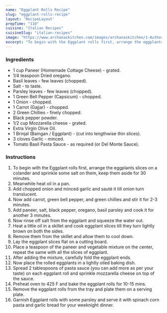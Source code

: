 ---
name: "Eggplant Rolls Recipe"
slug: "eggplant-rolls-recipe"
layout: 'RecipeLayout'
prepTime: "110"
cuisine: "Italian Recipes"
cuisineSlug: "italian-recipes"
image: "https://www.archanaskitchen.com/images/archanaskitchen/1-Author/Aarti_Sharma/Eggplant_Rolls.jpg"
excerpt: "To begin with the Eggplant rolls first, arrange the eggplants slices on a colander and sprinkle some salt on them, keep them aside for 30 minutes"
---

### Ingredients

- 1 cup Paneer (Homemade Cottage Cheese) - grated.
- 1/4 teaspoon Dried oregano.
- Basil leaves - few leaves (chopped).
- Salt - to taste.
- Parsley leaves - few leaves (chopped).
- 1 Green Bell Pepper (Capsicum) - chopped.
- 1 Onion - chopped.
- 1 Carrot (Gajjar) - chopped.
- 2 Green Chillies - finely chopped.
- Black pepper powder.
- 1/2 cup Mozzarella cheese - grated.
- Extra Virgin Olive Oil.
- 1 Brinjal (Baingan / Eggplant) - (cut into lengthwise thin slices).
- 3 cloves Garlic - minced.
- Tomato Basil Pasta Sauce - as required (or Del Monte Sauce).

### Instructions

1. To begin with the Eggplant rolls first, arrange the eggplants slices on a colander and sprinkle some salt on them, keep them aside for 30 minutes.
1. Meanwhile heat oil in a pan.
1. Add chopped onion and minced garlic and sauté it till onion turn translucent.
1. Now add carrot, green bell pepper, and green chillies and stir it for 2-3 minutes.
1. Add paneer, salt, black pepper, oregano, basil parsley and cook it for another 3 minutes.
1. Now rinse off salt from the eggplant and squeeze the water out.
1. Heat a little oil in a skillet and cook eggplant slices till they turn lightly brown on both the sides.
1. Remove them from the skillet and allow them to cool down.
1. Lay the eggplant slices flat on a cutting board.
1. Place a teaspoon of the paneer and vegetable mixture on the center, repeat the same with all the slices of eggplant.
1. After adding the mixture, carefully fold the eggplant ends.
1. Now place the rolled eggplants in a lightly oiled baking dish.
1. Spread 2 tablespoons of pasta sauce (you can add more as per your taste) on each eggplant roll and sprinkle mozzarella cheese on top of the sauce.
1. Preheat oven to 425 F and bake the eggplant rolls for 10-15 mins.
1. Remove the eggplant rolls from the tray and plate them on a serving plate.
1. Garnish Eggplant rolls with some parsley and serve it with spinach corn pasta and garlic bread for your weeknight dinner.
